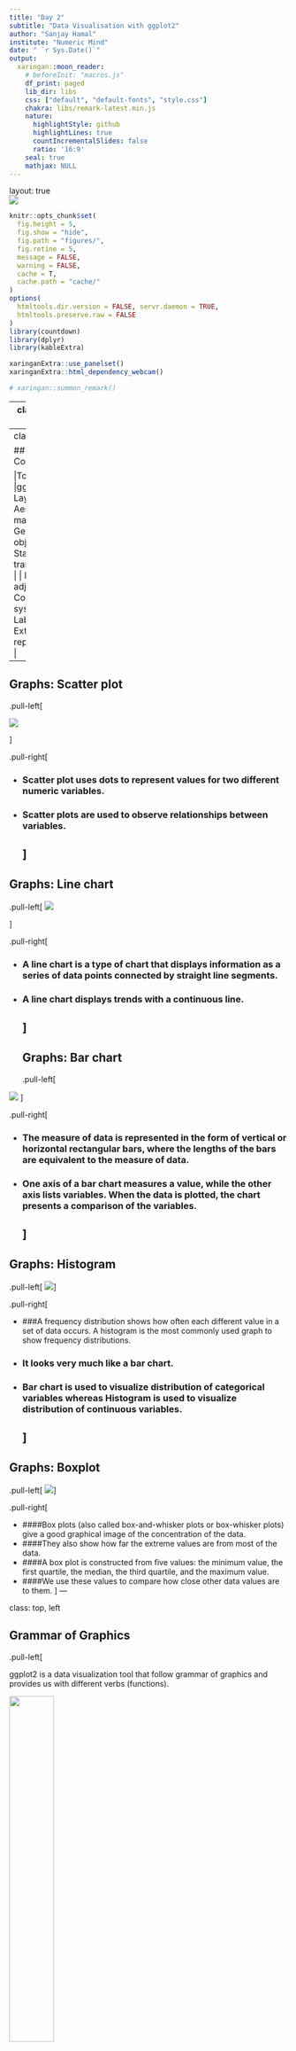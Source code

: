 ```yaml
---
title: "Day 2"
subtitle: "Data Visualisation with ggplot2"
author: "Sanjay Hamal"
institute: "Numeric Mind"
date: " `r Sys.Date()`"
output: 
  xaringan::moon_reader:
    # beforeInit: "macros.js"
    df_print: paged
    lib_dir: libs
    css: ["default", "default-fonts", "style.css"]
    chakra: libs/remark-latest.min.js
    nature:
      highlightStyle: github
      highlightLines: true
      countIncrementalSlides: false
      ratio: '16:9'
    seal: true
    mathjax: NULL
---
```


layout: true
<div class="my-header"></div>
<div class="my-footer"><img src="imgs/nm-logo.png"/></div> 


```r
knitr::opts_chunk$set(
  fig.height = 5,
  fig.show = "hide",
  fig.path = "figures/",
  fig.retine = 5,
  message = FALSE,
  warning = FALSE,
  cache = T,
  cache.path = "cache/"
)
options(
  htmltools.dir.version = FALSE, servr.daemon = TRUE,
  htmltools.preserve.raw = FALSE
)
library(countdown)
library(dplyr)
library(kableExtra)

xaringanExtra::use_panelset()
xaringanExtra::html_dependency_webcam()

# xaringan::summon_remark()
```

---
class: middle, center

# Data Visualization with

<img src="imgs/ggplot2.png" width="20%">


---
class: top, left

## Table of Content

|Topics |
|--- |
|ggplot2 |
| Layers  |             |
| Aesthetic mappings | |
| Geometric objects |
| Statistical transformations |
| Position adjustments |
| Coordinate system |
| Labeling |
| Extra graphical representations |

---

## Graphs: Scatter plot

.pull-left[

![](`r knitr::fig_chunk('ggplot_mapping', 'png')`)

]

.pull-right[

- ### Scatter plot uses dots to represent values for two different numeric variables.
- ### Scatter plots are used to observe relationships between variables.
]
---

## Graphs: Line chart

.pull-left[
![](`r knitr::fig_chunk('blood_line', 'png')`)

]

.pull-right[

- ### A line chart is a type of chart that displays information as a series of data points connected by straight line segments.

- ### A line chart displays trends with a continuous line.
]
---
## Graphs: Bar chart
.pull-left[

![](`r knitr::fig_chunk('diamonds_cut_fill', 'png')`)
]

.pull-right[

- ### The measure of data is represented in the form of vertical or horizontal rectangular bars, where the lengths of the bars are equivalent to the measure of data.
- ### One axis of a bar chart measures a value, while the other axis lists variables. When the data is plotted, the chart presents a comparison of the variables.
]
---

## Graphs: Histogram

.pull-left[
![](`r knitr::fig_chunk('diamonds_histogram', 'png')`)
]

.pull-right[

- ###A frequency distribution shows how often each different value in a set of data occurs. A histogram is the most commonly used graph to show frequency distributions. 
- ### It looks very much like a bar chart.
- ### Bar chart is used to visualize distribution of categorical variables whereas Histogram is used to visualize distribution of continuous variables.
]
---

## Graphs: Boxplot

.pull-left[
![](`r knitr::fig_chunk('diamonds_boxplot_2', 'png')`)
]

.pull-right[

- ####Box plots (also called box-and-whisker plots or box-whisker plots) give a good graphical image of the concentration of the data. 
- ####They also show how far the extreme values are from most of the data. 
- ####A box plot is constructed from five values: the minimum value, the first quartile, the median, the third quartile, and the maximum value. 
- ####We use these values to compare how close other data values are to them.
]
---

class: top, left

## Grammar of Graphics

.pull-left[

ggplot2 is a data visualization tool that follow grammar of graphics
and provides us with different verbs (functions).

<img src="imgs/ggplot2_tidyverse.png" width="40%">

]

.pull-right[

```r
library(ggplot2) #<<
```

]

---
class: top, left

## ggplot2: Layers


- Plots in **ggplot2** are made up of layers which make our work easier.

--

<br><br><br>

.pull-left[

<img src="imgs/ggplot2_layers.png" width="80%">

]

--

.pull-right[
<img src="imgs/ggplot2_layers_2.png" width="80%">

]


---
class: top, left

## ggplot2: Layers

.panelset[
.panel[.panel-name[Data]

Let's have a look at a table available in R called "cars". 

.pull-left[
```r
head(cars)


```
]

]

.panel[.panel-name[Blank]

.pull-left[

```r
ggplot(cars) #<<
```

<br><br>

Here, 

- **ggplot** is a function for plotting

- **cars** is a data set.

]


.pull-right[

![](`r knitr::fig_chunk('ggplot_blank', 'png')`)

]
]


.panel[.panel-name[Layer 1]

.pull-left[

```r
ggplot(cars) +
  geom_point(aes(x = speed, y = dist)) #<<
```

<br><br>

Here, 

- **+** is a operator which join our layers

]

.pull-right[

![](`r knitr::fig_chunk('ggplot_layer1', 'png')`)

]

]


.panel[.panel-name[Layer 2]

.pull-left[

```r
ggplot(cars) +
  geom_point(aes(x = speed, y = dist)) +
  geom_line(aes(x = speed, y = dist)) #<<
```


]

.pull-right[

![](`r knitr::fig_chunk('ggplot_layer2', 'png')`)


]
]

]



---
class: top, left

## ggplot2: Aesthetic Mapping 

.panelset[
.panel[.panel-name[About]

.pull-left[

- An aesthetic is a visual property of the objects in your plot. It include things like the size, the shape, or the color of your points.

- For a particular layer, the components of X-axis and Y-axis are defined in aesthetics. 

```r
ggplot(cars) +
  geom_point(aes(x = speed, y = dist), size=3, color='red')
```

]
.pull-right[

![](`r knitr::fig_chunk('ggplot_layer2a', 'png')`)


]



]

.panel[.panel-name[Data]

.pull-left[

```r
head(cars)
```


]

]


.panel[.panel-name[Axis]

.pull-left[

```r
ggplot(data = cars) +
  geom_point(
    mapping = aes(x = speed, y = dist) #<<
  )
```


Here, 

- geom_point() is used for creating scatter plot

]

.pull-right[

![](`r knitr::fig_chunk('ggplot_mapping', 'png')`)

]

]


.panel[.panel-name[Color]

.pull-left[

```r
ggplot(data = cars) +
  geom_point(
    mapping = aes(x = speed, y = dist),
    color = "red" #<<
  )
```

- The colors could be simple "red", "blue", "green" and so on or Colors can specified as a hexadecimal RGB triplet, such as "#0066CC".

]

.pull-right[

![](`r knitr::fig_chunk('ggplot_color', 'png')`)

]
]



.panel[.panel-name[Size]

.pull-left[

```r
ggplot(data = cars) +
  geom_point(
    mapping = aes(x = speed, y = dist),
    color = "red",
    size = 5 #<<
  )
```


]

.pull-right[

![](`r knitr::fig_chunk('ggplot_size', 'png')`)


]]


.panel[.panel-name[Shape]

.pull-left[

```r
ggplot(data = cars) +
  geom_point(
    mapping = aes(x = speed, y = dist),
    color = "blue",
    size = 8,
    shape = 3 #<<
  )
```


- In ggplot2, there are **25 shapes** available.
- Here, **shape = 3** is **+** 
- By default, the **shape = 21** i.e circle 

]

.pull-right[

![](`r knitr::fig_chunk('ggplot_shape', 'png')`)

]
]

.panel[.panel-name[Shape List]

.pull-left[

.center[
<img src="imgs/ggplot2_shapes_list.png" width="70%">
]

]

]

.panel[.panel-name[Opacity]

.pull-left[

```r

ggplot(data = cars) +
  geom_point(
    mapping = aes(x = speed, y = dist),
    color = "blue",
    size = 8,
    shape = 3,
    alpha = 0.4 #<<
  )

```


]

.pull-right[

![](`r knitr::fig_chunk('ggplot_alpha', 'png')`)

]

]

.panel[.panel-name[Revisit]

.pull-left[

| Topics  | Description |
|---|---|
| aes(x =, y =) | set variables for x-axis and y-axis
| color = | set color of points
| shape = | set shape of points
|  size = | size of points
| alpha = | opacity of points


]


]


]


---
class: top, left

## Your Turn - 01

`r countdown(minutes = 0, warn_when = 10, seconds = 300,  top = 0)`

---
class: top, left

## Mapping Aesthetics to the variables

.panelset[

.panel[.panel-name[Data]

- blood:
```r

blood <- data.frame(
  Location = 1:10,
  Demand = sample(1:10, 10),
  Types = c("A+", "A+", "AB+", "A+", "O+", "AB+", "O+", "AB+", "AB+", "O+"),
  Serial_num = sample(1:15, 10),
  Gender = c(
    "Male", "Female", "Male", "Female", "Female",
    "Male", "Male", "Female", "Female", "Female"
  )
)
blood
```

]


.panel[.panel-name[Color]

.pull-left[

```r
ggplot(data = blood) +
  geom_point(
    mapping =
      aes(
        x = Location, y = Demand,
        color = Types #<<
      ),
    size = 5
  )
```

- Notice that, the color attribute is wrapped inside **aes()**. 
]

.pull-right[

![](`r knitr::fig_chunk('blood_color', 'png')`)

]

]

.panel[.panel-name[Color and Shape]

.pull-left[

```r
ggplot(data = blood) +
  geom_point(
    mapping =
      aes(
        x = Location, y = Demand,
        color = Types,
        shape = Gender #<<
      ),
    size = 8
  )
```

- Notice that the color and shape attributes are wrapped inside **aes()**.

]

.pull-right[

![](`r knitr::fig_chunk('blood_shape', 'png')`)

]
]

]

---
class: top, left

## Geometric Objects

.panelset[

.panel[.panel-name[About]

.pull-left[


- A geom is the geometrical object that a plot uses to represent data.

- geom_point is the geometrical object that plots scatter plot to represent data.


]

.pull-right[


]

]


.panel[.panel-name[Types]

.pull-left[

| Type | Function |
|---|---|
| Point | `geom_point()` |
| Line | `geom_line()` |
| Bar | `geom_bar()`, `geom_col()` |
| Histogram | `geom_histogram()` |
| Regression | `geom_smooth()` |
| Box plot | `geom_boxplot()` |
| Count | `geom_count()` |
| Density | `geom_density()` |


]

.pull-right[

| Type | Function |
|---|---|
| Text | `geom_text()` |
| Vert./Horiz. Line | `geom_{vh}line()` |

]

]



.panel[.panel-name[Common Mistakes]


**Incorrect way**

```r
ggplot(data = blood)
+geom_point(mapping = aes(x = Location, y = Demand)) #<<
+geom_line(mapping = aes(x = Location, y = Demand)) #<<
```


**Correct way**

```r
ggplot(data = blood) +
  geom_point(mapping = aes(x = Location, y = Demand)) + #<<
  geom_line(mapping = aes(x = Location, y = Demand)) + #<<
  geom_smooth(mapping = aes(x = Location, y = Demand))
```

Here, 

'+' sign should be placed in the same line where the previous layer ends.


]



]

---
class: top, left

## Combining plots


.panelset[
.panel[.panel-name[Data]

```r
head(blood)
```

]

.panel[.panel-name[Scatter Plot]

.pull-left60[

```r
ggplot(data = blood) +
  geom_point(mapping = aes(x = Location, y = Demand)) #<<
```


]

.pull-right40[

![](`r knitr::fig_chunk('blood_scatter', 'png')`)

]

]


.panel[.panel-name[Line Plot]

.pull-left60[

```r
ggplot(data = blood) +
  geom_point(mapping = aes(x = Location, y = Demand)) +
  geom_line(mapping = aes(x = Location, y = Demand)) #<<
```


]

.pull-right40[

![](`r knitr::fig_chunk('blood_line', 'png')`)

]
]



.panel[.panel-name[Global Aesthetics]

.pull-left60[

```r
ggplot(data = blood) +
  geom_point(mapping = aes(x = Location, y = Demand)) + #<<
  geom_line(mapping = aes(x = Location, y = Demand)) 
```

Here, we can globally set mapping aesthetics in ggplot() 

```r
ggplot(
  data = blood,
  mapping = aes(x = Location, y = Demand)  #<<
) +
  geom_point() +
  geom_line() 
```


]

.pull-right40[

![](`r knitr::fig_chunk('blood_regression', 'png')`)

]

]


.panel[.panel-name[Additional changes]

.pull-left[

```r
ggplot(
  data = blood,
  mapping = aes(x = Location, y = Demand)
) +
  geom_point(color = "red") + # makes the points red
  geom_line(color = 'green')  #changes the line color
  
```


]

.pull-right[

![](`r knitr::fig_chunk('own_geoms', 'png')`)

]

]


]


---
class: top, left

## Geom Properties


.panelset[
.panel[.panel-name[Data]


- blood:

```r
blood
```



]

.panel[.panel-name[Shape]

.pull-left[

```r
ggplot(data = blood, 
       mapping = aes(x = Location, y = Demand)) +
  geom_point(shape=3)+
  geom_line(shape = 22)
```

Here, 

Plotting a line plot: It has it's own mapping. 
There is no shape of a point in line. Hence it ignores the parameter 'shape' with a warning.

]

.pull-right[

![](`r knitr::fig_chunk('mpg_shape_22', 'png')`)


]

]


.panel[.panel-name[Linetype]

.pull-left[

```r
ggplot(data = blood, 
       mapping = aes(x = Location, y = Demand)) +
  geom_line(
    linetype = "dashed"
  )
```

Here, 

- However, you can use aesthetic mappings of geom_line to make changes in the type of line.
- Linetype='dashed' gives a dashed line instead of a solid line.

]

.pull-right[

![](`r knitr::fig_chunk('mpg_line_dashed', 'png')`)


]

]







]


---
class: top, left

## Your Turn - 02

`r countdown(minutes = 0, warn_when = 10, seconds = 300,  top = 0)`


---
class: top, left

## Statistical Transformation

.panelset[
.panel[.panel-name[About]

- The algorithm used to calculate new values for a graph is called a stat, short for statistical transformation.

- In other graphs such as scatter plot, line plot, smooth-line, new values are not computed.

- In graphs like bar plot, box plots, histograms etc, new values are computed such as counts, proportions, summary etc.


]


.panel[.panel-name[Diamonds]

```r
head(diamonds)
```



]

.panel[.panel-name[Process]

<img src="imgs/bar1.png" width="100%">

]

.panel[.panel-name[BarPlot1]

.pull-left[


```r
ggplot(data = diamonds)+
  geom_bar(mapping = aes(x=cut))


# similar code

# ggplot(data = diamonds)+
#   geom_bar(mapping = aes(x=cut),
#            stat="count")

```

Here, 

- 'count' variable is computed and mapped to Y-axis.
- **stat**= 'count' by default
]

.pull-right[

![](`r knitr::fig_chunk('diamonds_cut_xaxis', 'png')`)

]

]

.panel[.panel-name[BarPlot2]

.pull-left[

```r

ggplot(data = diamonds)+
  geom_bar(mapping = aes(y=cut))
```


]

.pull-right[

![](`r knitr::fig_chunk('diamonds_cut_yaxis', 'png')`)

]

]


]
---

class: top, left

## Statistical Transformation

.panelset[

.panel[.panel-name[Dataset]

```r
head(diamonds)
```


]

.panel[.panel-name[Barplot-Proportion]

.pull-left[


```r

ggplot(data = diamonds) +
  geom_bar(
    mapping = aes(
      x = cut, y = ..prop.., #<<
      group = 1
    )
  )

```


]

.pull-right[

![](`r knitr::fig_chunk('diamonds_prop', 'png')`)

]

]




]

---
class: top, left

## Attributes in Bar plot

.panelset[
.panel[.panel-name[Data]

```r
head(diamonds)
```

]

.panel[.panel-name[Color]

.pull-left[

```r
ggplot(data = diamonds) +
  geom_bar(mapping = aes(
    x = cut,
    color = cut #<<
  ))
```


]

.pull-right[

![](`r knitr::fig_chunk('diamonds_cut_color', 'png')`)

]

]

.panel[.panel-name[Fill]

.pull-left[

```r
ggplot(data = diamonds) +
  geom_bar(mapping = aes(
    x = cut,
    fill = cut #<<
  ))
```


]

.pull-right[

![](`r knitr::fig_chunk('diamonds_cut_fill', 'png')`)

]

]

.panel[.panel-name[Position]

- There are few position adjustments in bar graphs:

| Position | Description |
|---|---|
|stack   | The objects are stacked one on top of the other.  |
|dodge   | The objects are placed adjacent to each other.  |

]



.panel[.panel-name[Data]
- fruits:

```r
fruits <- data.frame(
  id = c("1", "1", "1", "1", "2", "2", "2", "2"),
  name = c("Apple", "Apple", "Apricot", "Avocado", "Apple", "Apple", "Apple", "Apricot" ))

fruits
```


]


.panel[.panel-name[Stack]

.pull-left[

```r
ggplot(data = fruits)+
  geom_bar(mapping = aes(x=id, fill=name),
           position = "stack") #<<
```


]

.pull-right[

![](`r knitr::fig_chunk('fruits_stack', 'png')`)

]
]

.panel[.panel-name[Dodge]

.pull-left[

```r
ggplot(data = fruits)+
  geom_bar(mapping = aes(x=id, fill=name),
           position = "dodge") #<<
```


]

.pull-right[

![](`r knitr::fig_chunk('fruits_dodge', 'png')`)

]

]


]
---
class: top, left

## Coordinate System

.panelset[
.panel[.panel-name[Data]

```r
head(fruits)
```


]

.panel[.panel-name[Coord_flip]

.pull-left[

```r
ggplot(data = fruits) +
  geom_bar(
    mapping = aes(x = name, fill = name)
  ) +
  coord_flip() #<<
```


]

.pull-right[

![](`r knitr::fig_chunk('fruits_coord_flip', 'png')`)

]

]

.panel[.panel-name[Coord_polar]

.pull-left[

```r
ggplot(data = fruits) +
  geom_bar(
    mapping = aes(x = name, fill = name)
  ) +
  coord_polar() #<<
```


]

.pull-right[

![](`r knitr::fig_chunk('fruits_coord_polar', 'png')`)

]

]


]


---
class: top, left

## Your Turn - 03 

`r countdown(minutes = 0, warn_when = 10, seconds = 300,  top = 0)`


---
class: top, left

## Labeling


.panelset[
.panel[.panel-name[Labels]

We use labs() function to add or modify the labels in ggplot2.

|Types | 
|---|
|TITLE |
|SUBTITLE |
|CAPTION |
|TAGS |
|X-AXIS |
|Y-AXIS |
|LEGEND | 


]


.panel[.panel-name[Title]

.pull-left[

```r
ggplot(data = fruits) +
  geom_bar(
    mapping = aes(x = id, fill = name)
  ) +
  labs(title = "List of Fruits") #<<
```



]

.pull-right[

![](`r knitr::fig_chunk('fruits_title', 'png')`)

]

]

.panel[.panel-name[Subtitle]

.pull-left[

```r
ggplot(data = fruits) +
  geom_bar(
    mapping = aes(x = id, fill = name)
  ) +
  labs(title = "List of Fruits", 
       subtitle = "Fruits Subtitle") #<<
```



]

.pull-right[

![](`r knitr::fig_chunk('fruits_subtitle', 'png')`)

]

]


.panel[.panel-name[Caption]

.pull-left[

```r
ggplot(data = fruits) +
  geom_bar(
    mapping = aes(x = id, fill = name)
  ) +
  labs(title = "List of Fruits", 
       subtitle = "Fruits Subtitle", 
       caption = "Fruits Caption") #<<
```

]

.pull-right[

![](`r knitr::fig_chunk('fruits_caption', 'png')`)

]

]



.panel[.panel-name[Tag]

.pull-left[

```r
ggplot(data = fruits) +
  geom_bar(
    mapping = aes(x = id, fill = name)
  ) +
  labs(title = "List of Fruits", 
       subtitle = "Fruits Subtitle", 
       caption = "Fruits Caption",
       tag = "Fig: I" #<<
       )
```

]

.pull-right[

![](`r knitr::fig_chunk('fruits_tag', 'png')`)

]

]



.panel[.panel-name[Axis]

.pull-left[

```r
ggplot(data = fruits) +
  geom_bar(
    mapping = aes(x = id, fill = name)
  ) +
  labs(
    title = "List of Fruits",
    subtitle = "Fruits Subtitle",
    caption = "Fruits Caption",
    tag = "Fig: I",
    x = "Label for X-axis", #<<
    y = "Lable for Y-axis" #<<
  )
```

]

.pull-right[

![](`r knitr::fig_chunk('fruits_axis', 'png')`)

]

]


.panel[.panel-name[Legend]

.pull-left[

```r
ggplot(data = fruits) +
  geom_bar(
    mapping = aes(x = id, fill = name)
  ) +
  labs(
    title = "List of Fruits",
    subtitle = "Fruits Subtitle",
    caption = "Fruits Caption",
    tag = "Fig: I",
    x = "Label for X-axis", 
    y = "Lable for Y-axis", 
    fill= "Legend title" #<<
  )
```

]

.pull-right[

![](`r knitr::fig_chunk('fruits_legend', 'png')`)

]

]


]


---
class: top, left

## Your Turn - 04

`r countdown(minutes = 0, warn_when = 10, seconds = 300,  top = 0)`

---
class: top, left

## Other Geoms


.panelset[
.panel[.panel-name[Data]

| Types |
|---|
| Bar chart |  Visualize the distribution of a categorical variable.
| Histogram | Visualize the distribution of a continuous variable.
| Box plot | Visualize the distribution of continuous variable with box and whisker plot. 

]

.panel[.panel-name[Histogram]

.pull-left[

```r
ggplot(data = diamonds) +
  geom_histogram(mapping = aes(x = depth),
                binwidth = 0.5)
```

Here, 

- x is the continuous variable.
- binwidth is size of the bin (intervals).

]

.pull-right[

![](`r knitr::fig_chunk('diamonds_histogram', 'png')`)

]

]


.panel[.panel-name[Boxplot - I]

.pull-left[

- Box plot containing continuous variable only.

```r
ggplot(data = diamonds) +
geom_boxplot(mapping = aes(y = depth))
```




]

.pull-right[

![](`r knitr::fig_chunk('diamonds_boxplot', 'png')`)

]

]


.panel[.panel-name[Boxplot - II]

- Box plot with categorical and continuous variables

.pull-left[

```r
ggplot(data = diamonds) +
 geom_boxplot(mapping = 
                aes(x = cut, y = depth))
```

Here, 

- Categorical variables can be used to visualize different lines.


]

.pull-right[

![](`r knitr::fig_chunk('diamonds_boxplot_2', 'png')`)

]

]


]












































